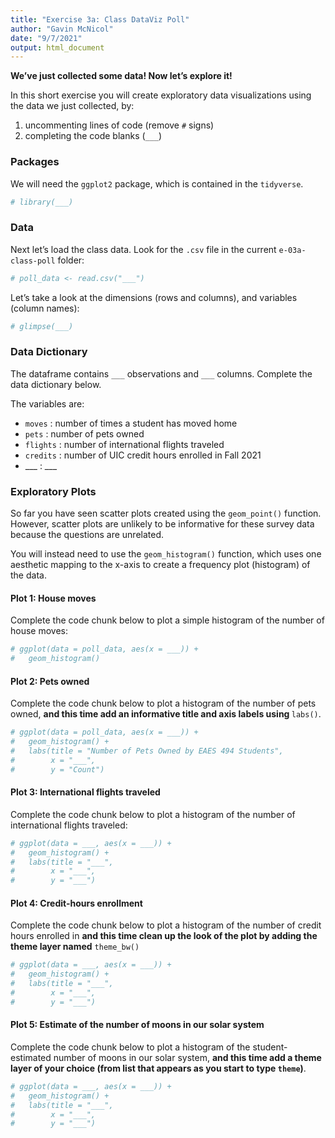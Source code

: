 ```yaml
---
title: "Exercise 3a: Class DataViz Poll"
author: "Gavin McNicol"
date: "9/7/2021"
output: html_document
---
```


**We've just collected some data! Now let's explore it!** 

In this short exercise you will create exploratory data visualizations using the data we just collected, by:

1. uncommenting lines of code (remove `#` signs) 
2. completing the code blanks (`___`)

### Packages

We will need the `ggplot2` package, which is contained in the `tidyverse`.

```r
# library(___)
```


### Data

Next let's load the class data. Look for the `.csv` file in the current `e-03a-class-poll` folder:

```r
# poll_data <- read.csv("___")
```

Let's take a look at the dimensions (rows and columns), and variables (column names):

```r
# glimpse(___)
```


### Data Dictionary

The dataframe contains `___` observations and `___` columns. Complete the data dictionary below.

The variables are:

  - `moves` : number of times a student has moved home 
  - `pets` : number of pets owned
  - `flights` : number of international flights traveled
  - `credits` : number of UIC credit hours enrolled in Fall 2021
  - ___ : ___   


### Exploratory Plots

So far you have seen scatter plots created using the `geom_point()` function. However, scatter plots are unlikely to be informative for these survey data because the questions are unrelated. 

You will instead need to use the `geom_histogram()` function, which uses one aesthetic mapping to the x-axis to create a frequency plot (histogram) of the data.

#### Plot 1: House moves

Complete the code chunk below to plot a simple histogram of the number of house moves:

```r
# ggplot(data = poll_data, aes(x = ___)) +
#   geom_histogram() 
```

#### Plot 2: Pets owned

Complete the code chunk below to plot a histogram of the number of pets owned, **and this time add an informative title and axis labels using **`labs()`.

```r
# ggplot(data = poll_data, aes(x = ___)) +
#   geom_histogram() +
#   labs(title = "Number of Pets Owned by EAES 494 Students",
#        x = "___",
#        y = "Count")
```

#### Plot 3: International flights traveled

Complete the code chunk below to plot a histogram of the number of international flights traveled:

```r
# ggplot(data = ___, aes(x = ___)) +
#   geom_histogram() +
#   labs(title = "___",
#        x = "___",
#        y = "___")
```


#### Plot 4: Credit-hours enrollment

Complete the code chunk below to plot a histogram of the number of credit hours enrolled in **and this time clean up the look of the plot by adding the theme layer named** `theme_bw()`

```r
# ggplot(data = ___, aes(x = ___)) +
#   geom_histogram() +
#   labs(title = "___",
#        x = "___",
#        y = "___") 
```


#### Plot 5: Estimate of the number of moons in our solar system

Complete the code chunk below to plot a histogram of the student-estimated number of moons in our solar system, **and this time add a theme layer of your choice (from list that appears as you start to type `theme`)**.

```r
# ggplot(data = ___, aes(x = ___)) +
#   geom_histogram() +
#   labs(title = "___",
#        x = "___",
#        y = "___") 
```

